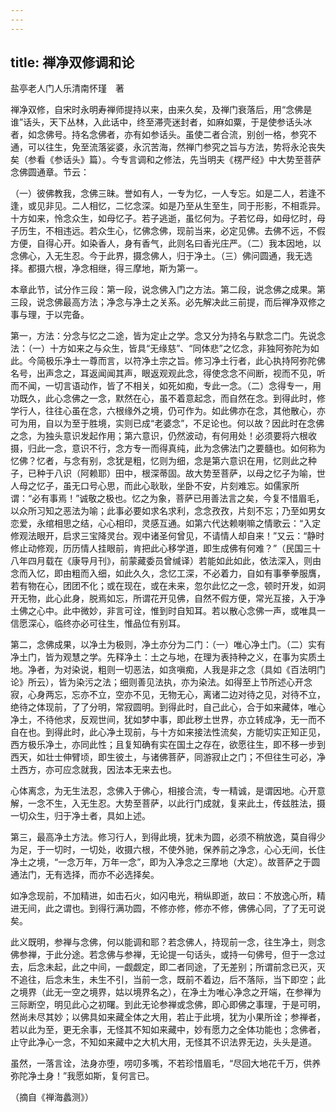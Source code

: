 ```yaml
---
---
---
```

title: 禅净双修调和论
---




盐亭老人门人乐清南怀瑾　著

禅净双修，自宋时永明寿禅师提持以来，由来久矣，及禅门衰落后，用“念佛是谁”话头，天下丛林，入此话中，终至滞壳迷封者，如麻如粟，于是使参话头冰者，如念佛号。持名念佛者，亦有如参话头。虽使二者合流，别创一格，参究不通，可以往生，免至流落娑婆，永沉苦海，然禅门参究之旨与方法，势将永沦丧失矣（参看《参话头》篇）。今专言调和之修法，先当明夫《楞严经》中大势至菩萨念佛圆通章。节云：

（一）彼佛教我，念佛三昧。誉如有人，一专为忆，一人专忘。如是二人，若逢不逢，或见非见。二人相忆，二忆念深。如是乃至从生至生，同于形影，不相乖异。十方如来，怜念众生，如母忆子。若子逃逝，虽忆何为。子若忆母，如母忆时，母子历生，不相违远。若众生心，忆佛念佛，现前当来，必定见佛。去佛不远，不假方便，自得心开。如染香人，身有香气，此则名曰香光庄严。（二）我本因地，以念佛心，入无生忍。今于此界，摄念佛人，归于净土。（三）佛问圆通，我无选择。都摄六根，净念相继，得三摩地，斯为第一。

本章此节，试分作三段：第一段，说念佛入门之方法。第二段，说念佛之成果。第三段，说念佛最高方法；净念与净土之关系。必先解决此三前提，而后禅净双修之事与理，于以完备。

第一，方法：分念与忆之二途，皆为定止之学。念又分为持名与默念二门。先说念法：（一）十方如来之与众生，皆具“无缘慈”、“同体悲”之忆念，非独阿弥陀为如此。今简极乐净土一尊而言，以符净土宗之旨。修习净土行者，此心执持阿弥陀佛名号，出声念之，耳返闻闻其声，眼返观观此念，得使念念不间断，视而不见，听而不闻，一切言语动作，皆了不相关，如死如痴，专此一念。（二）念得专一，用功既久，此心念佛之一念，默然在心，虽不着意起念，而自然在念。到得此时，修学行人，往往心虽在念，六根缘外之境，仍可作为。如此佛亦在念，其他散心，亦可为用，自以为至于胜境，实则已成“老婆念”，不足论也。何以故？因此时在念佛之念，为独头意识发起作用；第六意识，仍然波动，有何用处！必须要将六根收摄，归此一念，意识不行，念方专一而得真纯，此为念佛法门之要髓也。如何称为忆佛？忆者，与念有别，念犹是粗，忆则为细，念是第六意识在用，忆则此之种子，已种于八识（阿赖耶）田中，根深蒂固。故大势至菩萨，以母之忆子为喻，世人母之忆子，虽无口号心思，而此心耿耿，坐卧不安，片刻难忘。如儒家所谓：“必有事焉！”诚敬之极也。忆之为象，菩萨已用善法言之矣，今复不惜眉毛，以众所习知之恶法为喻；此事必要如求名求利，念念孜孜，片刻不忘；乃至如男女恋爱，永绾相思之结，心心相印，灵感互通。如第六代达赖喇嘛之情歌云：“入定修观法眼开，启求三宝降灵台。观中诸圣何曾见，不请情人却自来！”又云：“静时修止动修观，历历情人挂眼前，肯把此心移学道，即生成佛有何难？”（民国三十八年四月载在《康导月刊》，前蒙藏委员曾缄译）若能如此如此，依法深入，则由念而入忆，即由粗而入细，如此久久，念忆工深，不必着力，自如有事拳拳服膺，若有物在心，团团不化；或在现在，或在未来，忽尔此忆之一念，顿时开发，如洞开无物，此心此身，脱焉如忘，所谓花开见佛，自然不假方便，常光互接，入于净土佛之心中。此中微妙，非言可诠，惟到时自知耳。若以散心念佛一声，或唯具一信愿深心，临终亦必可往生，惟品位有别耳。

第二，念佛成果，以净土为极则，净土亦分为二门：（一）唯心净土门。（二）实有净土门，皆为观慧之学。先释净土：土之与地，在理为表持种之义，在事为实质土地。净者，为对染说，粗则一切恶法，如贪嗔痴，人我是非之念（具如《百法明门论》所云），皆为染污之法；细则善见法执，亦为染法。如得至上节所述心开念寂，心身两忘，忘亦不立，空亦不见，无物无心，离诸二边对待之见，对待不立，绝待之体现前，了了分明，常寂圆明。到得此时，自己此心，合于如来藏体，唯心净土，不待他求，反观世间，犹如梦中事，即此秽土世界，亦立转成净，无一而不自在也。到得此时，此心净土现前，与十方如来接法性流矣，方能切实正知正见，西方极乐净土，亦同此性；且复知确有实在国土之存在，欲愿往生，即不移一步到西天，如壮士伸臂顷，即生彼土，与诸佛菩萨，同游寂止之门；不但往生可必，净土西方，亦可应念就我，因法本无来去也。

心体离念，为无生法忍，念佛入于佛心，相接合流，专一精诚，是谓因地。心开意解，一念不生，入无生忍。大势至菩萨，以此行门成就，复来此土，传兹胜法，摄一切众生，归于净土者，具如上述。

第三，最高净土方法。修习行人，到得此境，犹未为圆，必须不稍放逸，莫自得少为足，于一切时，一切处，收摄六根，不使外驰，保养前之净念，心心无间，长住净土之境，“一念万年，万年一念”，即为入净念之三摩地（大定）。故菩萨之于圆通法门，无有选择，而亦不必选择矣。

如净念现前，不加精进，如击石火，如闪电光，稍纵即逝，故曰：不放逸心所，精进无间，此之谓也。到得行满功圆，不修亦修，修亦不修，佛佛心同，了了无可说矣。

此义既明，参禅与念佛，何以能调和耶？若念佛人，持现前一念，往生净土，则念佛参禅，于此分途。若念佛与参禅，无论提一句话头，或持一句佛号，但于一念过去，后念未起，此之中间，一觑觑定，即二者同途，了无差别；所谓前念已灭，灭不追往，后念未生，未生不引，当前一念，既前不着边，后不落际，当下即空；此之境界（此无一空之境界，姑以境界名之），在净土为唯心净念之开端，在参禅为三际断空，明见此心之初曙。到此无论参禅或念佛，即心即佛之事理，于是可明，然尚未尽其妙；以佛具如来藏全体之大用，若止于此境，犹为小果所诠；参禅者，若以此为至，更无余事，无怪其不知如来藏中，妙有愿力之全体功能也；念佛者，止守此净心一念，不知如来藏中之大机大用，无怪其不识法界无边，头头是道。

虽然，一落言诠，法身亦堕，唠叨多嘴，不若珍惜眉毛，“尽回大地花千万，供养弥陀净土身！”我愿如斯，复何言已。

（摘自《禅海蠡测》）